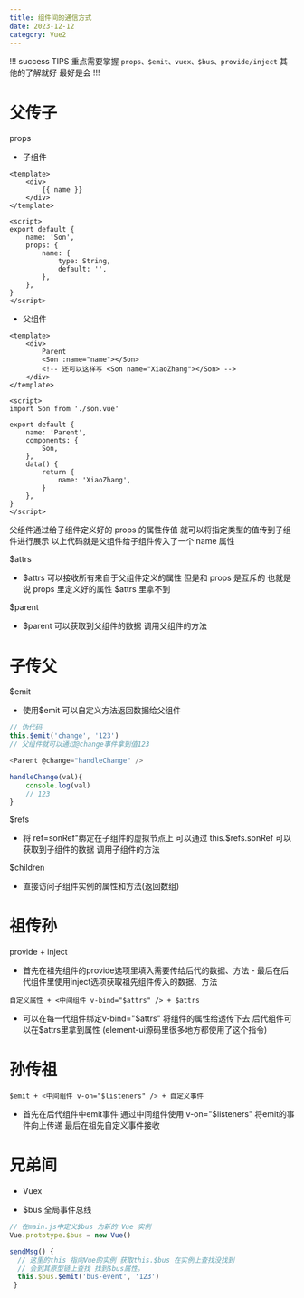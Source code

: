 ```yaml
---
title: 组件间的通信方式
date: 2023-12-12
category: Vue2
---
```


!!! success TIPS
重点需要掌握 `props、$emit、vuex、$bus、provide/inject` 其他的了解就好 最好是会
!!!

# 父传子

props

-   子组件

```vue
<template>
	<div>
		{{ name }}
	</div>
</template>

<script>
export default {
	name: 'Son',
	props: {
		name: {
			type: String,
			default: '',
		},
	},
}
</script>
```

-   父组件

```vue
<template>
	<div>
		Parent
		<Son :name="name"></Son>
		<!-- 还可以这样写 <Son name="XiaoZhang"></Son> -->
	</div>
</template>

<script>
import Son from './son.vue'

export default {
	name: 'Parent',
	components: {
		Son,
	},
	data() {
		return {
			name: 'XiaoZhang',
		}
	},
}
</script>
```

父组件通过给子组件定义好的 props 的属性传值 就可以将指定类型的值传到子组件进行展示
以上代码就是父组件给子组件传入了一个 name 属性

$attrs

-   $attrs 可以接收所有来自于父组件定义的属性 但是和 props 是互斥的 也就是说 props 里定义好的属性 $attrs 里拿不到

$parent

-   $parent 可以获取到父组件的数据 调用父组件的方法

# 子传父

$emit

-   使用$emit 可以自定义方法返回数据给父组件

```js
// 伪代码
this.$emit('change', '123')
// 父组件就可以通过@change事件拿到值123

<Parent @change="handleChange" />

handleChange(val){
    console.log(val)
    // 123
}

```

$refs

-   将 ref=sonRef"绑定在子组件的虚拟节点上 可以通过 this.$refs.sonRef 可以获取到子组件的数据 调用子组件的方法

$children

-   直接访问子组件实例的属性和方法(返回数组)

# 祖传孙

provide + inject

-   首先在祖先组件的provide选项里填入需要传给后代的数据、方法 - 最后在后代组件里使用inject选项获取祖先组件传入的数据、方法

`自定义属性 + <中间组件 v-bind="$attrs" /> + $attrs`

-   可以在每一代组件绑定v-bind="$attrs" 将组件的属性给透传下去 后代组件可以在$attrs里拿到属性 (element-ui源码里很多地方都使用了这个指令)

# 孙传祖

`$emit + <中间组件 v-on="$listeners" /> + 自定义事件`

-   首先在后代组件中emit事件 通过中间组件使用 v-on="$listeners" 将emit的事件向上传递 最后在祖先自定义事件接收

# 兄弟间

-   Vuex

-   $bus 全局事件总线

```js
// 在main.js中定义$bus 为新的 Vue 实例
Vue.prototype.$bus = new Vue()

sendMsg() {
  // 这里的this 指向Vue的实例 获取this.$bus 在实例上查找没找到
  // 会到其原型链上查找 找到$bus属性。
  this.$bus.$emit('bus-event', '123')
 }
```
